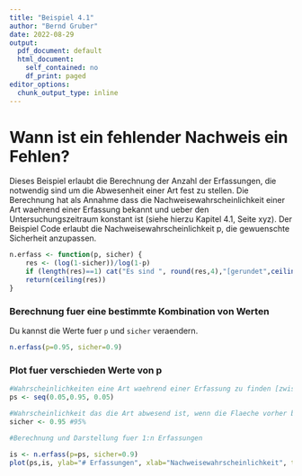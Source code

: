 ```yaml
---
title: "Beispiel 4.1"
author: "Bernd Gruber"
date: 2022-08-29
output:
  pdf_document: default
  html_document:
    self_contained: no
    df_print: paged
editor_options:
  chunk_output_type: inline
---
```


# Wann ist ein fehlender Nachweis ein Fehlen?

Dieses Beispiel erlaubt die Berechnung der Anzahl der Erfassungen, die notwendig sind um die Abwesenheit einer Art fest zu stellen. Die Berechnung hat als Annahme dass die Nachweisewahrscheinlichkeit einer Art waehrend einer Erfassung bekannt und ueber den Untersuchungszeitraum konstant ist (siehe hierzu Kapitel 4.1, Seite xyz). Der Beispiel Code erlaubt die Nachweisewahrscheinlichkeit p, die gewuenschte Sicherheit anzupassen.

```r
n.erfass <- function(p, sicher) {
	res <- (log(1-sicher))/log(1-p)
	if (length(res)==1) cat("Es sind ", round(res,4),"[gerundet",ceiling(res),"]", "Erfassungen notwendig, um eine Sicherheit von",sicher*100,"% zu haben (bei einer einmaligen Erfassungswahrscheinlichkeit von ",p*100,"%), dass eine Art, welche vorher anwesend war, nun abwesend ist. Bitte beachten dass die Anzahl der Erfassungen aufgerundet, werden sollten.")
	return(ceiling(res))
}
```

### Berechnung fuer eine bestimmte Kombination von Werten

Du kannst die Werte fuer `p` und `sicher` veraendern.

```r
n.erfass(p=0.95, sicher=0.9)
```

### Plot fuer verschieden Werte von p

```r
#Wahrscheinlichkeiten eine Art waehrend einer Erfassung zu finden [zwischen 0.05 bis 0.95]
ps <- seq(0.05,0.95, 0.05) 
```

```r
#Wahrscheinlichkeit das die Art abwesend ist, wenn die Flaeche vorher besiedelt war 
sicher <- 0.95 #95%
```

```r
#Berechnung und Darstellung fuer 1:n Erfassungen

is <- n.erfass(p=ps, sicher=0.9)
plot(ps,is, ylab="# Erfassungen", xlab="Nachweisewahrscheinlichkeit", type="b", pch=16)
```
